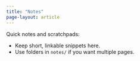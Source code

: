 ```yaml
---
title: "Notes"
page-layout: article
---
```


Quick notes and scratchpads:

- Keep short, linkable snippets here.
- Use folders in `notes/` if you want multiple pages.
